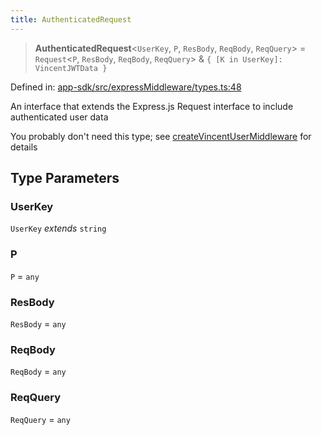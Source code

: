 ```yaml
---
title: AuthenticatedRequest
---
```


> **AuthenticatedRequest**\<`UserKey`, `P`, `ResBody`, `ReqBody`, `ReqQuery`\> = `Request`\<`P`, `ResBody`, `ReqBody`, `ReqQuery`\> & `{ [K in UserKey]: VincentJWTData }`

Defined in: [app-sdk/src/expressMiddleware/types.ts:48](https://github.com/LIT-Protocol/Vincent/blob/4f61b0b06d818c2273457b0cc8a4e68ed21a72ed/packages/libs/app-sdk/src/expressMiddleware/types.ts#L48)

An interface that extends the Express.js Request interface to include authenticated user data

You probably don't need this type; see [createVincentUserMiddleware](/api-reference/app-sdk/expressMiddleware/functions/createVincentUserMiddleware) for details

## Type Parameters

### UserKey

`UserKey` *extends* `string`

### P

`P` = `any`

### ResBody

`ResBody` = `any`

### ReqBody

`ReqBody` = `any`

### ReqQuery

`ReqQuery` = `any`
